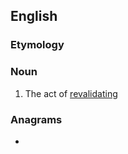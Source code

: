 ==English==

===Etymology===
{{prefix|en|re|validation}}

===Noun===
{{en-noun|~}}

# The act of [[revalidate|revalidating]]

===Anagrams===
* {{anagrams|en|derivational}}
